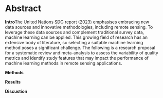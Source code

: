 # Abstract {.unnumbered}

**Intro**The United Nations SDG report (2023) emphasises embracing new data sources and innovative methodologies, including remote sensing. To leverage these data sources and complement traditional survey data, machine learning can be applied. This growing field of research has an extensive body of literature, so selecting a suitable machine learning method poses a significant challenge. The following is a research proposal for a systematic review and meta-analysis to assess the variability of quality metrics and identify study features that may impact the performance of machine learning methods in remote sensing applications.

**Methods**

**Results**

**Discustion**
